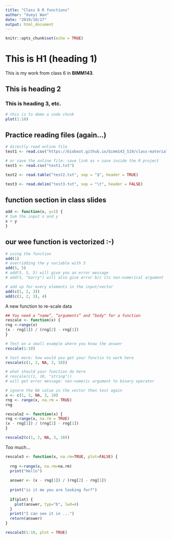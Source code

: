 ```yaml
---
title: "Class 6 R functions"
author: "Xueyi Wan"
date: "2019/10/17"
output: html_document
---
```


```r
knitr::opts_chunk$set(echo = TRUE)
```

# This is H1 (heading 1)
This is my work from class 6 in **BIMM143**.

## This is heading 2

### This is heading 3, etc.

```r
# this is to demo a code chunk
plot(1:10)
```

## Practice reading files (again...)
```r
# directly read online file
test1 <- read.csv("https://bioboot.github.io/bimm143_S19/class-material/test1.txt")

# or save the online file: save link as > save inside the R project
test1 <- read.csv("test1.txt")

test2 <- read.table("test2.txt", sep = "$", header = TRUE)

test3 <- read.delim("test3.txt", sep = "\t", header = FALSE)
```

## function section in class slides
```r
add <- function(x, y=1) {
# Sum the input x and y
x + y
}
```

## our wee function is vectorized :-)
```r
# using the function
add(1)
# overridding the y variable with 5
add(5, 5)
# add(5, 5, 5) will give you an error message
# add(5, "barry") will also give error b/c its non-numerical argument

# add up for every elements in the input/vector
add(c(1, 2, 3))
add(c(1, 2, 3), 4)
```

A new function to re-scale data

```r
## You need a “name”, “arguments” and “body" for a function
rescale <- function(x) {
rng <-range(x)
(x - rng[1]) / (rng[2] - rng[1])
}
```

```r
# Test on a small example where you know the answer
rescale(1:10)

# test more: how would you get your functio to work here
rescale(c(1, 2, NA, 3, 10))

# what should your function do here
# rescale(c(1, 10, "string"))
# will get error message: non-numeric argument to binary operator
```

```r
# ignore the NA value in the vector then test again
x <- c(1, 2, NA, 3, 10)
rng <- range(x, na.rm = TRUE)
rng
```

```r
rescale2 <- function(x) {
rng <-range(x, na.rm = TRUE)
(x - rng[1]) / (rng[2] - rng[1])
}
```

```r
rescale2(c(1, 2, NA, 3, 10))
```

Too much...
```r
rescale3 <- function(x, na.rm=TRUE, plot=FALSE) {
  
  rng <-range(x, na.rm=na.rm)
  print("Hello")
  
  answer <- (x - rng[1]) / (rng[2] - rng[1])
  
  print("is it me you are looking for?")
  
  if(plot) {
    plot(answer, typ="b", lwd=4)
  }
  print("I can see it in ...")
  return(answer)
}
```

```r
rescale3(1:10, plot = TRUE)
```

